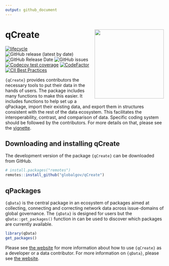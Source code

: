 ```yaml
---
output: github_document
---
```

# qCreate <img src="inst/qCreateLogo.png" align="right" width="220"/>

<!-- badges: start -->
[![lifecycle](https://img.shields.io/badge/lifecycle-experimental-orange.svg)](https://www.tidyverse.org/lifecycle/#experimental)
![GitHub release (latest by date)](https://img.shields.io/github/v/release/globalgov/qCreate)
![GitHub Release Date](https://img.shields.io/github/release-date/globalgov/qCreate)
![GitHub issues](https://img.shields.io/github/issues-raw/globalgov/qCreate)
<!-- [![HitCount](http://hits.dwyl.com/globalgov/qData.svg)](http://hits.dwyl.com/globalgov/qData) -->
[![Codecov test coverage](https://codecov.io/gh/globalgov/qCreate/branch/main/graph/badge.svg)](https://codecov.io/gh/globalgov/qCreate?branch=main)
[![CodeFactor](https://www.codefactor.io/repository/github/globalgov/qCreate/badge)](https://www.codefactor.io/repository/github/globalgov/qCreate)
[![CII Best Practices](https://bestpractices.coreinfrastructure.org/projects/4867/badge)](https://bestpractices.coreinfrastructure.org/projects/4867)
<!-- ![GitHub All Releases](https://img.shields.io/github/downloads/jhollway/roctopus/total) -->
<!-- badges: end -->

`{qCreate}` provides contributors the necessary tools to put their data in the hands of users.
The package includes many functions to make this easier.
It includes functions to help set up a qPackage, import their existing data, 
and export them in structures consistent with the rest of the data ecosystem.
This facilitates the interoperability, contrast, and comparison of data.
Specific coding system should be followed by the contributors.
For more details on that, please see the [vignette](https://globalgov.github.io/qCreate/articles/developer.html).

## Downloading and installing qCreate

The development version of the package `{qCreate}` can be downloaded from GitHub. 

```r
# install.packages("remotes")
remotes::install_github("globalgov/qCreate")
```

## qPackages

`{qData}` is the central package in an ecosystem of packages aimed at collecting, connecting and correcting network
data across issue-domains of global governance. 
The `{qData}` is designed for users but the `qData::get_packages()` function in can be used to discover which packages are currently available.

```r
library(qData)
get_packages()
```

Please see [the website](https://globalgov.github.io/qCreate/) for more information about how to use `{qCreate}` as a developer or a data contributor.
For more information on `{qData}`, please see [the website](https://globalgov.github.io/qData/).